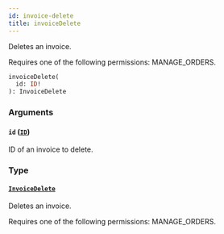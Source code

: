 ```yaml
---
id: invoice-delete
title: invoiceDelete
---
```


Deletes an invoice.

Requires one of the following permissions: MANAGE_ORDERS.

```graphql
invoiceDelete(
  id: ID!
): InvoiceDelete
```

### Arguments

#### `id` ([`ID`](../../../developer/api-reference/scalars/id))

ID of an invoice to delete.

### Type

#### [`InvoiceDelete`](../../../developer/api-reference/objects/invoice-delete)

Deletes an invoice.

Requires one of the following permissions: MANAGE_ORDERS.
